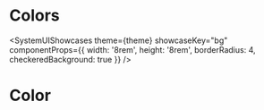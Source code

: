 


# Colors

<SystemUIShowcases
  theme={theme}
  showcaseKey="bg"
  componentProps={{
    width: '8rem',
    height: '8rem',
    borderRadius: 4,
    checkeredBackground: true
  }}
/>

# Color

<SystemUIShowcases theme={theme} showcaseKey="color" />
